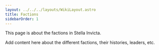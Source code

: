 ```yaml
---
layout: ../../../layouts/WikiLayout.astro
title: Factions
sidebarOrder: 1
---
```


This page is about the factions in Stella Invicta.

Add content here about the different factions, their histories, leaders, etc.
